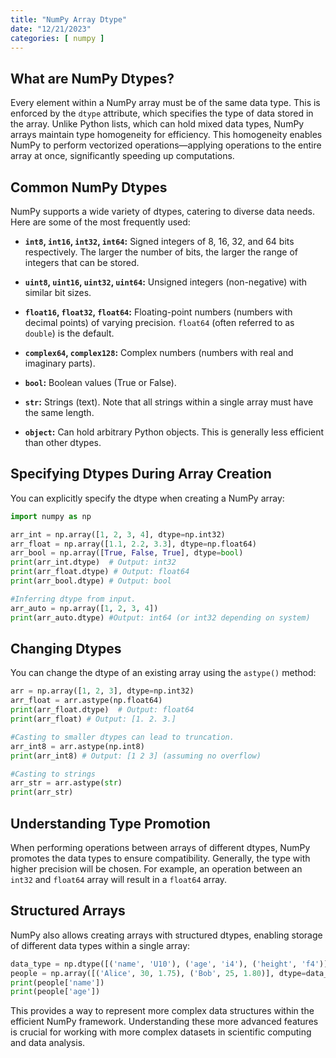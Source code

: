 ```yaml
---
title: "NumPy Array Dtype"
date: "12/21/2023"
categories: [ numpy ]
---
```


## What are NumPy Dtypes?

Every element within a NumPy array must be of the same data type.  This is enforced by the `dtype` attribute, which specifies the type of data stored in the array.  Unlike Python lists, which can hold mixed data types, NumPy arrays maintain type homogeneity for efficiency.  This homogeneity enables NumPy to perform vectorized operations—applying operations to the entire array at once, significantly speeding up computations.


## Common NumPy Dtypes

NumPy supports a wide variety of dtypes, catering to diverse data needs. Here are some of the most frequently used:

* **`int8`, `int16`, `int32`, `int64`:**  Signed integers of 8, 16, 32, and 64 bits respectively.  The larger the number of bits, the larger the range of integers that can be stored.

* **`uint8`, `uint16`, `uint32`, `uint64`:** Unsigned integers (non-negative) with similar bit sizes.

* **`float16`, `float32`, `float64`:** Floating-point numbers (numbers with decimal points) of varying precision.  `float64` (often referred to as `double`) is the default.

* **`complex64`, `complex128`:** Complex numbers (numbers with real and imaginary parts).

* **`bool`:** Boolean values (True or False).

* **`str`:** Strings (text).  Note that all strings within a single array must have the same length.

* **`object`:**  Can hold arbitrary Python objects. This is generally less efficient than other dtypes.


## Specifying Dtypes During Array Creation

You can explicitly specify the dtype when creating a NumPy array:

```python
import numpy as np

arr_int = np.array([1, 2, 3, 4], dtype=np.int32)
arr_float = np.array([1.1, 2.2, 3.3], dtype=np.float64)
arr_bool = np.array([True, False, True], dtype=bool)
print(arr_int.dtype)  # Output: int32
print(arr_float.dtype) # Output: float64
print(arr_bool.dtype) # Output: bool

#Inferring dtype from input.
arr_auto = np.array([1, 2, 3, 4])
print(arr_auto.dtype) #Output: int64 (or int32 depending on system)
```

## Changing Dtypes

You can change the dtype of an existing array using the `astype()` method:

```python
arr = np.array([1, 2, 3], dtype=np.int32)
arr_float = arr.astype(np.float64)
print(arr_float.dtype)  # Output: float64
print(arr_float) # Output: [1. 2. 3.]

#Casting to smaller dtypes can lead to truncation.
arr_int8 = arr.astype(np.int8)
print(arr_int8) # Output: [1 2 3] (assuming no overflow)

#Casting to strings
arr_str = arr.astype(str)
print(arr_str)
```


##  Understanding Type Promotion

When performing operations between arrays of different dtypes, NumPy promotes the data types to ensure compatibility.  Generally, the type with higher precision will be chosen. For example, an operation between an `int32` and `float64` array will result in a `float64` array.



##  Structured Arrays

NumPy also allows creating arrays with structured dtypes, enabling storage of different data types within a single array:

```python
data_type = np.dtype([('name', 'U10'), ('age', 'i4'), ('height', 'f4')])
people = np.array([('Alice', 30, 1.75), ('Bob', 25, 1.80)], dtype=data_type)
print(people['name'])
print(people['age'])
```

This provides a way to represent more complex data structures within the efficient NumPy framework.  Understanding these more advanced features is crucial for working with more complex datasets in scientific computing and data analysis.


